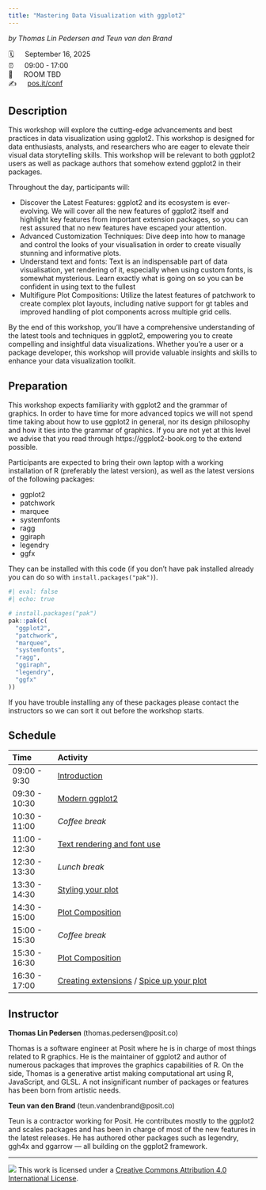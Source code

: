 ```yaml
---
title: "Mastering Data Visualization with ggplot2"
---
```


*by Thomas Lin Pedersen and Teun van den Brand*

🗓 &emsp; September 16, 2025<br/>
⏰ &emsp; 09:00 - 17:00<br/>
🏨 &emsp; ROOM TBD<br/>
✍️ &emsp; [pos.it/conf](http://pos.it/conf)


## Description
This workshop will explore the cutting-edge advancements and best practices in data visualization using ggplot2. This workshop is designed for data enthusiasts, analysts, and researchers who are eager to elevate their visual data storytelling skills. This workshop will be relevant to both ggplot2 users as well as package authors that somehow extend ggplot2 in their packages.

Throughout the day, participants will:

- Discover the Latest Features: ggplot2 and its ecosystem is ever-evolving. We will cover all the new features of ggplot2 itself and highlight key features from important extension packages, so you can rest assured that no new features have escaped your attention.
- Advanced Customization Techniques: Dive deep into how to manage and control the looks of your visualisation in order to create visually stunning and informative plots.
- Understand text and fonts: Text is an indispensable part of data visualisation, yet rendering of it, especially when using custom fonts, is somewhat mysterious. Learn exactly what is going on so you can be confident in using text to the fullest
- Multifigure Plot Compositions: Utilize the latest features of patchwork to create complex plot layouts, including native support for gt tables and improved handling of plot components across multiple grid cells.

By the end of this workshop, you'll have a comprehensive understanding of the latest tools and techniques in ggplot2, empowering you to create compelling and insightful data visualizations. Whether you're a user or a package developer, this workshop will provide valuable insights and skills to enhance your data visualization toolkit.

## Preparation
This workshop expects familiarity with ggplot2 and the grammar of graphics. In order to have time for more advanced topics we will not spend time taking about how to use ggplot2 in general, nor its design philosophy and how it ties into the grammar of graphics. If you are not yet at this level we advise that you read through https://ggplot2-book.org to the extend possible.

Participants are expected to bring their own laptop with a working installation of R (preferably the latest version), as well as the latest versions of the following packages:

* ggplot2
* patchwork
* marquee
* systemfonts
* ragg
* ggiraph
* legendry
* ggfx

They can be installed with this code (if you don't have pak installed already you can do so with `install.packages("pak")`).

```r
#| eval: false
#| echo: true

# install.packages("pak")
pak::pak(c(
  "ggplot2",
  "patchwork",
  "marquee",
  "systemfonts",
  "ragg",
  "ggiraph",
  "legendry",
  "ggfx"
))
```

If you have trouble installing any of these packages please contact the instructors so we can sort it out before the workshop starts.

## Schedule

| Time          | Activity                                                   |
| :------------ | :--------------------------------------------------------- |
| 09:00 - 9:30  | [Introduction](sessions/1_introduction.qmd)                |
| 09:30 - 10:30 | [Modern ggplot2](sessions/2_ggplot2.qmd)                   |
| 10:30 - 11:00 | *Coffee break*                                             |
| 11:00 - 12:30 | [Text rendering and font use](sessions/3_text_fonts.qmd)   |
| 12:30 - 13:30 | *Lunch break*                                              |
| 13:30 - 14:30 | [Styling your plot](sessions/4_theme_guide.qmd)            |
| 14:30 - 15:00 | [Plot Composition](sessions/5_composition.qmd)             |
| 15:00 - 15:30 | *Coffee break*                                             |
| 15:30 - 16:30 | [Plot Composition](sessions/5_composition.qmd)             |
| 16:30 - 17:00 | [Creating extensions](sessions/6_extensions.qmd) / [Spice up your plot](sessions/7_fun.qmd) |

## Instructor

**Thomas Lin Pedersen** (thomas.pedersen@posit.co)

Thomas is a software engineer at Posit where he is in charge of most things related to R graphics. He is the maintainer of ggplot2 and author of numerous packages that improves the graphics capabilities of R. On the side, Thomas is a generative artist making computational art using R, JavaScript, and GLSL. A not insignificant number of packages or features has been born from artistic needs.

**Teun van den Brand** (teun.vandenbrand@posit.co)

Teun is a contractor working for Posit. He contributes mostly to the ggplot2 and scales packages and has been in charge of most of the new features in the latest releases. He has authored other packages such as legendry, ggh4x and ggarrow — all building on the ggplot2 framework.

-----

![](https://i.creativecommons.org/l/by/4.0/88x31.png) This work is licensed under a [Creative Commons Attribution 4.0 International License](https://creativecommons.org/licenses/by/4.0/).
